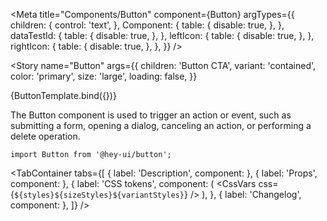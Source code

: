 

<!-- Meta -->

<Meta
  title="Components/Button"
  component={Button}
  argTypes={{
    children: {
      control: 'text',
    },
    Component: {
      table: {
        disable: true,
      },
    },
    dataTestId: {
      table: {
        disable: true,
      },
    },
    leftIcon: {
      table: {
        disable: true,
      },
    },
    rightIcon: {
      table: {
        disable: true,
      },
    },
  }}
/>


<!-- Canvas -->

<Story
  name="Button"
  args={{
    children: 'Button CTA',
    variant: 'contained',
    color: 'primary',
    size: 'large',
    loading: false,
  }}
>
  {ButtonTemplate.bind({})}
</Story>

<!-- Docs -->

<ComponentHeader
  name="Button"
  version={version}
  stage={1}
  design="https://www.figma.com/file/rrvkvQEoVTOHa7MzyKSaoz/OTP-Design-System?node-id=1111%3A116509"
/>

The Button component is used to trigger an action or event, such as submitting a form, opening a dialog, canceling an action, or performing a delete operation.

```tsx
import Button from '@hey-ui/button';
```

<!-- Description -->

<TabContainer
  tabs={[
    { label: 'Description', component: <Description /> },
    { label: 'Props', component: <Props of={Button} /> },
    {
      label: 'CSS tokens',
      component: (
        <CssVars
          css={`
            ${styles}${sizeStyles}${variantStyles}
          `}
        />
      ),
    },
    { label: 'Changelog', component: <Changelog /> },
  ]}
/>
